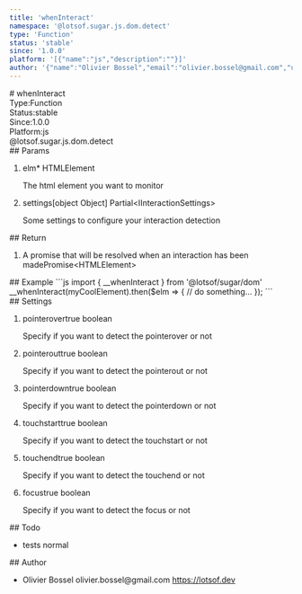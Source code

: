 ```yaml
---
title: 'whenInteract'
namespace: '@lotsof.sugar.js.dom.detect'
type: 'Function'
status: 'stable'
since: '1.0.0'
platform: '[{"name":"js","description":""}]'
author: '{"name":"Olivier Bossel","email":"olivier.bossel@gmail.com","url":"https://lotsof.dev"}'
---
```

<div class="docmap-mdx">
# whenInteract
<div class="_metas">
<div class="_type"><span class="_type-label">Type:</span><span class="_type-value">Function</span></div>
<div class="_status"><span class="_status-label">Status:</span><span class="_status-value -stable">stable</span></div>
<div class="_since"><span class="_since-label">Since:</span><span class="_since-value">1.0.0</span></div>
<div class="_platform"><span class="_platform-label">Platform:</span><span class="_platform-value -js">js</span></div>
</div>
<div class="_namespace">@lotsof.sugar.js.dom.detect</div>
<div class="_params">
## Params
<ol class="_list">
<li class="_item">
<span class="_name">elm<span class="_required">*</span></span><span class="_default"></span> <span class="_type">HTMLElement</span>
<p class="_description">The html element you want to monitor</p>
</li>
<li class="_item">
<span class="_name">settings</span><span class="_default">&lsqb;object Object&rsqb;</span> <span class="_type">Partial&lt;IInteractionSettings&gt;</span>
<p class="_description">Some settings to configure your interaction detection</p>
</li>
</ol>
</div>
<div class="_return">
## Return
<ol class="_list">
<li class="_item">
<span class="_description">A promise that will be resolved when an interaction has been made</span><span class="_default"></span><span class="_type">Promise&lt;HTMLElement&gt;</span>
</li>
</ol>
</div>
<div class="_examples">
## Example
```js
import { __whenInteract } from '@lotsof/sugar/dom'
__whenInteract(myCoolElement).then($elm => {
     // do something...
});
```
</div>
<div class="_settings">
## Settings
<ol class="_list">
<li class="_item">
<span class="_name">pointerover</span><span class="_default">true</span> <span class="_type">boolean</span>
<p class="_description">Specify if you want to detect the pointerover or not</p>
</li>
<li class="_item">
<span class="_name">pointerout</span><span class="_default">true</span> <span class="_type">boolean</span>
<p class="_description">Specify if you want to detect the pointerout or not</p>
</li>
<li class="_item">
<span class="_name">pointerdown</span><span class="_default">true</span> <span class="_type">boolean</span>
<p class="_description">Specify if you want to detect the pointerdown or not</p>
</li>
<li class="_item">
<span class="_name">touchstart</span><span class="_default">true</span> <span class="_type">boolean</span>
<p class="_description">Specify if you want to detect the touchstart or not</p>
</li>
<li class="_item">
<span class="_name">touchend</span><span class="_default">true</span> <span class="_type">boolean</span>
<p class="_description">Specify if you want to detect the touchend or not</p>
</li>
<li class="_item">
<span class="_name">focus</span><span class="_default">true</span> <span class="_type">boolean</span>
<p class="_description">Specify if you want to detect the focus or not</p>
</li>
</ol>
</div>
<div class="_todo">
## Todo
<ul class="_list">
<li class="_item">
<span class="_description">tests</span>
<span class="_priority -normal">normal</span>
</li>
</ul>
</div>
<div class="_author">
## Author
<ul class="_list">
<li class="_item">
<span class="_name">Olivier Bossel</span>
<span class="_email">olivier.bossel@gmail.com</span>
<a href="https://lotsof.dev" target="_blank" class="_url">https://lotsof.dev</a>
</li>
</ul>
</div>
</div>
